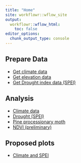 ```yaml
---
title: "Home"
site: workflowr::wflow_site
output:
  workflowr::wflow_html:
    toc: false
editor_options:
  chunk_output_type: console
---
```


## Prepare Data
- [Get climate data](get_climate_rediam.html)
- [Get elevation data](get_elevation_data.html)
- [Get Drought index data (SPEI)](get_spei_data.html)

## Analysis

- [Climate data](climate.html)
- [Drought (SPEI)](drought.html)
- [Pine processionary moth](ppm.html)
- [NDVI (preliminary)](ndvi_evolution.html)

## Proposed plots
- [Climate and SPEI](plot_supplementarial.html)
